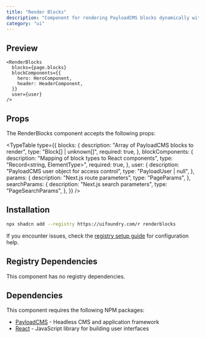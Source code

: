 ```yaml
---
title: "Render Blocks"
description: "Component for rendering PayloadCMS blocks dynamically with proper typing"
category: "ui"
---
```


## Preview

```tsx
<RenderBlocks
  blocks={page.blocks}
  blockComponents={{
    hero: HeroComponent,
    header: HeaderComponent,
  }}
  user={user}
/>
```

## Props

The RenderBlocks component accepts the following props:

<TypeTable
  type={{
    blocks: {
      description: "Array of PayloadCMS blocks to render",
      type: "Block[] | unknown[]",
      required: true,
    },
    blockComponents: {
      description: "Mapping of block types to React components",
      type: "Record<string, ElementType>",
      required: true,
    },
    user: {
      description: "PayloadCMS user object for access control",
      type: "PayloadUser | null",
    },
    params: {
      description: "Next.js route parameters",
      type: "PageParams",
    },
    searchParams: {
      description: "Next.js search parameters",
      type: "PageSearchParams",
    },
  }}
/>

## Installation

```bash
npx shadcn add --registry https://uifoundry.com/r renderblocks
```

If you encounter issues, check the [registry setup guide](/docs/guides/registry-setup) for configuration help.

## Registry Dependencies

This component has no registry dependencies.

## Dependencies

This component requires the following NPM packages:

- [PayloadCMS](https://github.com/payloadcms/payload) - Headless CMS and application framework
- [React](https://github.com/facebook/react) - JavaScript library for building user interfaces
